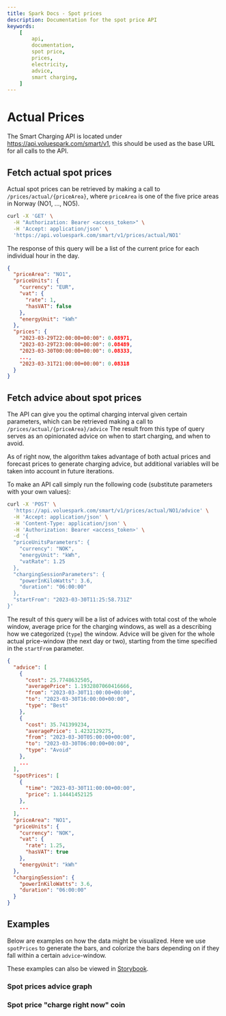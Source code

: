 ```yaml
---
title: Spark Docs - Spot prices
description: Documentation for the spot price API
keywords:
    [
        api,
        documentation,
        spot price,
        prices,
        electricity,
        advice,
        smart charging,
    ]
---
```



# Actual Prices

The Smart Charging API is located under https://api.voluespark.com/smart/v1, this should be used as the base URL for all calls to the API.

## Fetch actual spot prices

Actual spot prices can be retrieved by making a call to `/prices/actual/{priceArea}`, where `priceArea` is one of the five price areas in Norway (NO1, ..., NO5).

```bash
curl -X 'GET' \
  -H "Authorization: Bearer <access_token>" \
  -H 'Accept: application/json' \
  'https://api.voluespark.com/smart/v1/prices/actual/NO1'
```

The response of this query will be a list of the current price for each individual hour in the day.

```json
{
  "priceArea": "NO1",
  "priceUnits": {
    "currency": "EUR",
    "vat": {
      "rate": 1,
      "hasVAT": false
    },
    "energyUnit": "kWh"
  },
  "prices": {
    "2023-03-29T22:00:00+00:00": 0.08971,
    "2023-03-29T23:00:00+00:00": 0.08489,
    "2023-03-30T00:00:00+00:00": 0.08333,
    ...,
    "2023-03-31T21:00:00+00:00": 0.08318
  }
}
```

## Fetch advice about spot prices

The API can give you the optimal charging interval given certain parameters, which can be retrieved making a call to `/prices/actual/{priceArea}/advice` The result from this type of query serves as an opinionated advice on when to start charging, and when to avoid.

As of right now, the algorithm takes advantage of both actual prices and forecast prices to generate charging advice, but additional variables will be taken into account in future iterations.

To make an API call simply run the following code (substitute parameters with your own values):

```bash
curl -X 'POST' \
  'https://api.voluespark.com/smart/v1/prices/actual/NO1/advice' \
  -H 'Accept: application/json' \
  -H 'Content-Type: application/json' \
  -H 'Authorization: Bearer <access_token>' \
  -d '{
  "priceUnitsParameters": {
    "currency": "NOK",
    "energyUnit": "kWh",
    "vatRate": 1.25
  },
  "chargingSessionParameters": {
    "powerInKiloWatts": 3.6,
    "duration": "06:00:00"
  },
  "startFrom": "2023-03-30T11:25:58.731Z"
}'
```

The result of this query will be a list of advices with total cost of the whole window, average price for the charging windows, as well as a describing how we categorized (`type`) the window. Advice will be given for the whole actual price-window (the next day or two), starting from the time specified in the `startFrom` parameter.

```json
{
  "advice": [
    {
      "cost": 25.7748632505,
      "averagePrice": 1.1932807060416666,
      "from": "2023-03-30T11:00:00+00:00",
      "to": "2023-03-30T16:00:00+00:00",
      "type": "Best"
    },
    {
      "cost": 35.741399234,
      "averagePrice": 1.4232129275,
      "from": "2023-03-30T05:00:00+00:00",
      "to": "2023-03-30T06:00:00+00:00",
      "type": "Avoid"
    },
    ...
  ],
  "spotPrices": [
    {
      "time": "2023-03-30T11:00:00+00:00",
      "price": 1.14441452125
    },
    ...
  ],
  "priceArea": "NO1",
  "priceUnits": {
    "currency": "NOK",
    "vat": {
      "rate": 1.25,
      "hasVAT": true
    },
    "energyUnit": "kWh"
  },
  "chargingSession": {
    "powerInKiloWatts": 3.6,
    "duration": "06:00:00"
  }
}
```

## Examples

Below are examples on how the data might be visualized. Here we use `spotPrices` to generate the bars, and colorize the bars depending on if they fall within a certain `advice`-window.

These examples can also be viewed in [Storybook](https://storybook.voluespark.com/?path=/story/spot-price-advice-graph--default).

### Spot prices advice graph

<SpotPriceExample />

### Spot price "charge right now" coin

<AdviceExample />
